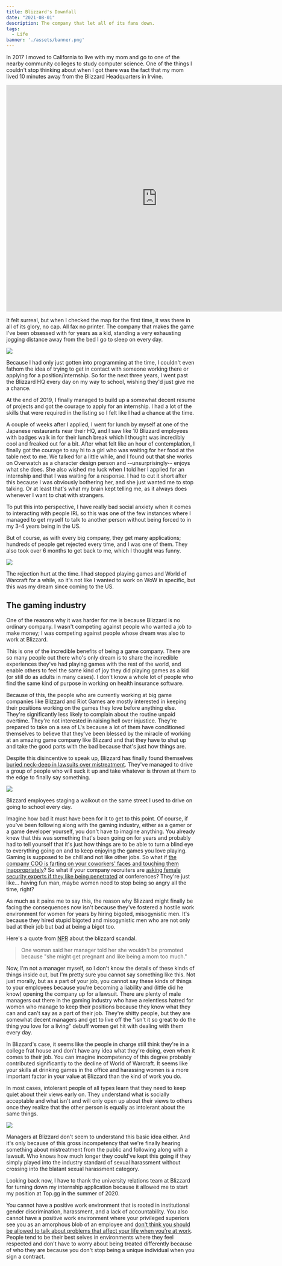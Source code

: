 ```yaml
---
title: Blizzard's Downfall
date: "2021-08-01"
description: The company that let all of its fans down.
tags:
  - Life
banner: './assets/banner.png'
---
```



In 2017 I moved to California to live with my mom and go to one of the nearby community colleges to study computer science. One of the things I couldn't stop thinking about when I got there was the fact that my mom lived 10 minutes away from the Blizzard Headquarters in Irvine.

<iframe
  src="https://www.google.com/maps/embed?pb=!1m18!1m12!1m3!1d106287.6497335395!2d-117.82212765814606!3d33.644487858766404!2m3!1f0!2f0!3f0!3m2!1i1024!2i768!4f13.1!3m3!1m2!1s0x80dcde82907fe8bb%3A0xcb7104743d635730!2sBlizzard%20Entertainment!5e0!3m2!1sen!2sus!4v1627808390530!5m2!1sen!2sus"
  width="800"
  height="600"
  style="border:0;"
  allowfullscreen=""
  loading="lazy"
></iframe>

It felt surreal, but when I checked the map for the first time, it was there in all of its glory, no cap. All fax no printer. The company that makes the game I've been obsessed with for years as a kid, standing a very exhausting jogging distance away from the bed I go to sleep on every day.

![](./assets/blizzard_route.png)

Because I had only just gotten into programming at the time, I couldn't even fathom the idea of trying to get in contact with someone working there or applying for a position/internship. So for the next three years, I went past the Blizzard HQ every day on my way to school, wishing they'd just give me a chance.

At the end of 2019, I finally managed to build up a somewhat decent resume of projects and got the courage to apply for an internship. I had a lot of the skills that were required in the listing so I felt like I had a chance at the time.

A couple of weeks after I applied, I went for lunch by myself at one of the Japanese restaurants near their HQ, and I saw like 10 Blizzard employees with badges walk in for their lunch break which I thought was <T>incredibly</T> cool and freaked out for a bit. After what felt like an hour of contemplation, I finally got the courage to say hi to a girl who was waiting for her food at the table next to me. We talked for a little while, and I found out that she works on Overwatch as a character design person and --unsurprisingly-- enjoys what she does. She also wished me luck when I told her I applied for an internship and that I was waiting for a response. I had to cut it short after this because I was obviously bothering her, and she just wanted me to stop talking. Or at least that's what my brain kept telling me, as it always does whenever I want to chat with strangers.

To put this into perspective, I have <T>really</T> bad social anxiety when it comes to interacting with people IRL so this was one of the few instances where I managed to get myself to talk to another person without being forced to in my 3-4 years being in the US.

But of course, as with every big company, they get many applications; hundreds of people get rejected every time, and I was one of them. They also took over <T>6 months</T> to get back to me, which I thought was funny.

![](./assets/rejection_letter.png)

The rejection hurt at the time. I had stopped playing games and World of Warcraft for a while, so it's not like I wanted to work on WoW in specific, but this was my dream since coming to the US.

## The gaming industry

One of the reasons why it was harder for me is because Blizzard is no ordinary company. I wasn't competing against people who wanted a job to make money; I was competing against people whose dream was also to work at Blizzard.

This is one of the incredible benefits of being a game company. There are so many people out there who's only dream is to share the incredible experiences they've had playing games with the rest of the world, and enable others to feel the same kind of joy they did playing games as a kid (or still do as adults in many cases). I don't know a whole lot of people who find the same kind of purpose in working on health insurance software.

Because of this, the people who are currently working at big game companies like Blizzard and Riot Games are mostly interested in keeping their positions working on the games they love before anything else. They're significantly less likely to complain about the routine unpaid overtime. They're not interested in raising hell over injustice. They're prepared to take on a sea of L's because a lot of them have conditioned themselves to believe that they've been blessed by the miracle of working at an amazing game company like Blizzard and that they have to shut up and take the good parts with the bad because that's just how things are.

Despite this disincentive to speak up, Blizzard has finally found themselves [buried neck-deep in lawsuits over mistreatment](https://time.com/6086010/activision-blizzard-california-lawsuit-sexual-harassment/). They've managed to drive a group of people who will suck it up and take whatever is thrown at them to the edge to finally say something.

![](./assets/walkout.jpg)

<figcaption
  class="text-center color-text-400 text-sm md:text-base"
>
  Blizzard employees staging a walkout on the same street I used to drive on
  going to school every day.
</figcaption>

Imagine how bad it must have been for it to get to this point. Of course, if you've been following along with the gaming industry, either as a gamer or a game developer yourself, you don't have to imagine anything. You already knew that this was something that's been going on for years and probably had to tell yourself that <T>it's just how things are</T> to be able to turn a blind eye to everything going on and to keep enjoying the games you love playing. Gaming is supposed to be chill and not like other jobs. So what if [the company COO is farting on your coworkers' faces and touching them inappropriately](https://kotaku.com/top-riot-executive-suspended-without-pay-following-inve-1831084598)? So what if your company recruiters are [asking female security experts if they like being penetrated](https://twitter.com/jmgosney/status/839727489635209216?s=20) at conferences? They're just like... having fun man, maybe women need to stop being so angry all the time, right?

As much as it pains me to say this, the reason why Blizzard might finally be facing the consequences now isn't because they've fostered a hostile work environment for women for years by hiring bigoted, misogynistic men. It's because they hired <T>stupid</T> bigoted and misogynistic men who are not only bad at their job but bad at being a bigot too.

Here's a quote from [NPR](https://www.npr.org/2021/07/22/1019293032/activision-blizzard-lawsuit-unequal-pay-sexual-harassment-video-games) about the blizzard scandal.

> One woman said her manager told her she wouldn't be promoted because "she might get pregnant and like being a mom too much."

Now, I'm not a manager myself, so I don't know the details of these kinds of things inside out, but I'm pretty sure you cannot say something like this. Not just morally, but as a part of your job, you cannot say these kinds of things to your employees because you're becoming a liability and (little did he know) opening the company up for a lawsuit. There are plenty of male managers out there in the gaming industry who have a relentless hatred for women who manage to keep their positions because they know what they can and can't say as a part of their job. They're shitty people, but they are somewhat decent managers and get to live off the "isn't it so great to do the thing you love for a living" debuff women get hit with dealing with them every day.

In Blizzard's case, it seems like the people in charge still think they're in a college frat house and don't have any idea what they're doing, even when it comes to their job. You can imagine incompetency of this degree probably contributed significantly to the decline of World of Warcraft. It seems like your skills at drinking games in the office and harassing women is a more important factor in your value at Blizzard than the kind of work you do.

In most cases, intolerant people of all types learn that they need to keep quiet about their views early on. They understand what is socially acceptable and what isn't and will only open up about their views to others once they realize that the other person is equally as intolerant about the same things.

![](./assets/skyrim.jpg)

Managers at Blizzard don't seem to understand this basic idea either. And it's only because of this gross incompetency that we're finally hearing something about mistreatment from the public and following along with a lawsuit. Who knows how much longer they could've kept this going if they simply played into the industry standard of sexual harassment without crossing into the <T>blatant</T> sexual harassment category.

Looking back now, I have to thank the university relations team at Blizzard for turning down my internship application because it allowed me to start my position at Top.gg in the summer of 2020.

You cannot have a positive work environment that is rooted in institutional gender discrimination, harassment, and a lack of accountability. You also cannot have a positive work environment where your privileged superiors see you as an amorphous blob of an employee and [don't think you should be allowed to talk about problems that affect your life when you're at work](https://world.hey.com/jason/changes-at-basecamp-7f32afc5). People tend to be their best selves in environments where they feel respected and don't have to worry about being treated differently because of who they are because you <T>don't</T> stop being a unique individual when you sign a contract.
